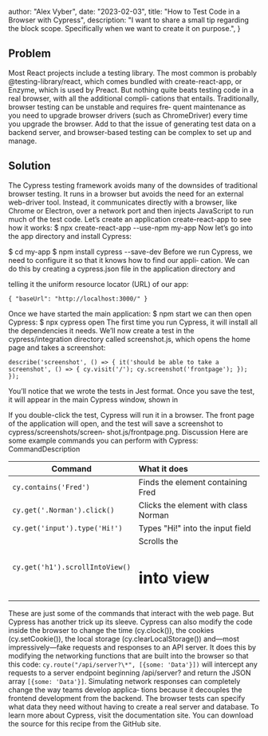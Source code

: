 


  author: "Alex Vyber",
  date: "2023-02-03",
  title: "How to Test Code in a Browser with Cypress",
  description:
    "I want to share a small tip regarding the block scope. Specifically when we want to create it on purpose.",
}


## Problem

Most React projects include a testing library. The most common is probably @testing-library/react, which comes bundled
with create-react-app, or Enzyme, which is used by Preact. But nothing quite beats testing code in a real browser, with
all the additional compli‐ cations that entails. Traditionally, browser testing can be unstable and requires fre‐ quent
maintenance as you need to upgrade browser drivers (such as ChromeDriver) every time you upgrade the browser. Add to
that the issue of generating test data on a backend server, and browser-based testing can be complex to set up and
manage.

## Solution

The Cypress testing framework avoids many of the downsides of traditional browser testing. It runs in a browser but
avoids the need for an external web-driver tool. Instead, it communicates directly with a browser, like Chrome or
Electron, over a network port and then injects JavaScript to run much of the test code. Let’s create an application
create-react-app to see how it works: $ npx create-react-app --use-npm my-app Now let’s go into the app directory and
install Cypress:

$ cd my-app $ npm install cypress --save-dev Before we run Cypress, we need to configure it so that it knows how to find
our appli‐ cation. We can do this by creating a cypress.json file in the application directory and

telling it the uniform resource locator (URL) of our app:

`{ "baseUrl": "http://localhost:3000/" }`

Once we have started the main application: $ npm start we can then open Cypress: $ npx cypress open The first time you
run Cypress, it will install all the dependencies it needs. We’ll now create a test in the cypress/integration directory
called screenshot.js, which opens the home page and takes a screenshot:

`describe('screenshot', () => { it('should be able to take a screenshot', () => { cy.visit('/'); cy.screenshot('frontpage'); }); }); `

You’ll notice that we wrote the tests in Jest format. Once you save the test, it will appear in the main Cypress window,
shown in

If you double-click the test, Cypress will run it in a browser. The front page of the application will open, and the
test will save a screenshot to cypress/screenshots/screen‐ shot.js/frontpage.png. Discussion Here are some example
commands you can perform with Cypress: CommandDescription

| Command                         | What it does                         |
| ------------------------------- | :----------------------------------- |
| `cy.contains('Fred')`           | Finds the element containing Fred    |
| `cy.get('.Norman').click()`     | Clicks the element with class Norman |
| `cy.get('input').type('Hi!')`   | Types "Hi!" into the input field     |
| `cy.get('h1').scrollIntoView()` | Scrolls the <h1/> into view          |

These are just some of the commands that interact with the web page. But Cypress has another trick up its sleeve.
Cypress can also modify the code inside the browser to change the time (cy.clock()), the cookies (cy.setCookie()), the
local storage (cy.clearLocalStorage()) and—most impressively—fake requests and responses to an API server. It does this
by modifying the networking functions that are built into the browser so that this code:
`cy.route("/api/server?\*", [{some: 'Data'}])` will intercept any requests to a server endpoint beginning /api/server?
and return the JSON array `[{some: 'Data'}]`. Simulating network responses can completely change the way teams develop
applica‐ tions because it decouples the frontend development from the backend. The browser tests can specify what data
they need without having to create a real server and database. To learn more about Cypress, visit the documentation
site. You can download the source for this recipe from the GitHub site.
